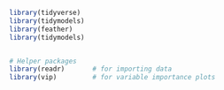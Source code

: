```r
library(tidyverse)
library(tidymodels)
library(feather)
library(tidymodels)


# Helper packages
library(readr)       # for importing data
library(vip)         # for variable importance plots
```